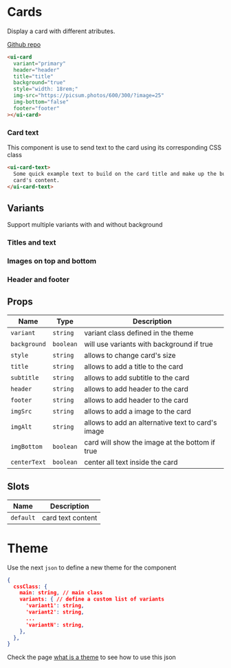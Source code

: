 
# Cards

Display a card with different atributes.

[Github repo](https://github.com/unicoderns/ui/tree/master/packages/card)

```html
<ui-card
  variant="primary"
  header="header"
  title="title"
  background="true"
  style="width: 18rem;"
  img-src="https://picsum.photos/600/300/?image=25"
  img-bottom="false"
  footer="footer"
></ui-card>
```

### Card text

This component is use to send text to the card using its corresponding CSS class

```html
<ui-card-text>
  Some quick example text to build on the card title and make up the bulk of the
  card's content.
</ui-card-text>
```

## Variants

Support multiple variants with and without background

<Canvas>
  <Story id="ui-bootstrap-card--primary" />
  <Story id="ui-bootstrap-card--secondary" />
  <Story id="ui-bootstrap-card--success" />
  <Story id="ui-bootstrap-card--danger" />
  <Story id="ui-bootstrap-card--warning" />
  <Story id="ui-bootstrap-card--info" />
  <Story id="ui-bootstrap-card--light" />
  <Story id="ui-bootstrap-card--dark" />
</Canvas>
<Canvas>
  <Story id="ui-bootstrap-card--border-primary" />
  <Story id="ui-bootstrap-card--border-secondary" />
  <Story id="ui-bootstrap-card--border-success" />
  <Story id="ui-bootstrap-card--border-danger" />
  <Story id="ui-bootstrap-card--border-warning" />
  <Story id="ui-bootstrap-card--border-info" />
  <Story id="ui-bootstrap-card--border-light" />
  <Story id="ui-bootstrap-card--border-dark" />
</Canvas>

### Titles and text

<Canvas>
  <Story id="ui-bootstrap-card--titles-and-text" />
</Canvas>

### Images on top and bottom

<Canvas>
  <Story id="ui-bootstrap-card--image-top" />
  <Story id="ui-bootstrap-card--image-bottom" />
</Canvas>

### Header and footer

<Canvas>
  <Story id="ui-bootstrap-card--header-and-footer" />
</Canvas>

## Props

| Name         | Type      | Description                                       |
| ------------ | --------- | ------------------------------------------------- |
| `variant`    | `string`  | variant class defined in the theme                |
| `background` | `boolean` | will use variants with background if true         |
| `style`      | `string`  | allows to change card's size                      |
| `title`      | `string`  | allows to add a title to the card                 |
| `subtitle`   | `string`  | allows to add subtitle to the card                |
| `header`     | `string`  | allows to add header to the card                  |
| `footer`     | `string`  | allows to add header to the card                  |
| `imgSrc`     | `string`  | allows to add a image to the card                 |
| `imgAlt`     | `string`  | allows to add an alternative text to card's image |
| `imgBottom`  | `boolean` | card will show the image at the bottom if true    |
| `centerText` | `boolean` | center all text inside the card                   |

## Slots

| Name      | Description       |
| --------- | ----------------- |
| `default` | card text content |

# Theme

Use the next `json` to define a new theme for the component

```json
{
  cssClass: {
    main: string, // main class
    variants: { // define a custom list of variants
      'variant1': string,
      'variant2': string,
      ...
      'variantN': string,
    },
  },
}
```

Check the page [what is a theme](/docs/docs-theming--page#what-is-a-theme) to see how to use this json
